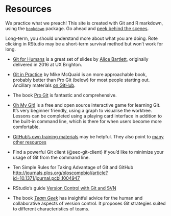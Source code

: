 # Resources {#sec-resources}

We practice what we preach! This site is created with Git and R markdown, using the [`bookdown`](https://github.com/rstudio/bookdown/) package. Go ahead and [peek behind the scenes](https://github.com/jennybc/happy-git-with-r).

Long-term, you should understand more about what you are doing. Rote clicking in RStudio may be a short-term survival method but won't work for long.

-   [Git for Humans](https://speakerdeck.com/alicebartlett/git-for-humans) is a great set of slides by [Alice Bartlett](https://alicebartlett.co.uk), originally delivered in 2016 at UX Brighton.

-   [Git in Practice](https://www.manning.com/books/git-in-practice) by Mike McQuaid is an more approachable book, probably better than Pro Git (below) for most people starting out. Ancillary materials [on GitHub](https://github.com/MikeMcQuaid/GitInPractice).

-   The book [Pro Git](http://git-scm.com/book) is fantastic and comprehensive.

-   [Oh My Git!](https://ohmygit.org/) is a free and open source interactive game for learning Git. It's very beginner friendly, using a graph to visualise the worktree. Lessons can be completed using a playing card interface in addition to the built-in command line, which is there for when users become more comfortable.

-   [GitHub's own training materials](https://training.github.com) may be helpful. They also point to [many other resources](https://help.github.com/articles/what-are-other-good-resources-for-learning-git-and-github)

-   Find a powerful Git client (@sec-git-client) if you'd like to minimize your usage of Git from the command line.

-   Ten Simple Rules for Taking Advantage of Git and GitHub <http://journals.plos.org/ploscompbiol/article?id=10.1371/journal.pcbi.1004947>

-   RStudio's guide [Version Control with Git and SVN](https://support.rstudio.com/hc/en-us/articles/200532077-Version-Control-with-Git-and-SVN)

-   The book [*Team Geek*](http://shop.oreilly.com/product/0636920018025.do) has insightful advice for the human and collaborative aspects of version control. It proposes Git strategies suited to different characteristics of teams.
